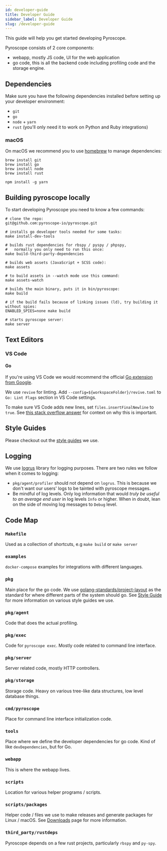 ```yaml
---
id: developer-guide
title: Developer Guide
sidebar_label: Developer Guide
slug: /developer-guide
---
```


This guide will help you get started developing Pyroscope.

Pyroscope consists of 2 core components:
* webapp, mostly JS code, UI for the web application
* go code, this is all the backend code including profiling code and the storage engine.

## Dependencies

Make sure you have the following dependencies installed before setting up your developer environment:

* `git`
* `go`
* `node` + `yarn`
* `rust` (you'll only need it to work on Python and Ruby integrations)

### macOS

On macOS we recommend you to use [homebrew](https://brew.sh/) to manage dependencies:

```shell
brew install git
brew install go
brew install node
brew install rust

npm install -g yarn
```

## Building pyroscope locally

To start developing Pyroscope you need to know a few commands:

```shell
# clone the repo:
git@github.com:pyroscope-io/pyroscope.git

# installs go developer tools needed for some tasks:
make install-dev-tools

# builds rust dependencies for rbspy / pyspy / phpspy,
#   normally you only need to run this once:
make build-third-party-dependencies

# builds web assets (JavaScript + SCSS code):
make assets

# to build assets in --watch mode use this command:
make assets-watch

# builds the main binary, puts it in bin/pyroscope:
make build

# if the build fails because of linking issues (ld), try building it without spies:
ENABLED_SPIES=none make build

# starts pyroscope server:
make server
```

## Text Editors

### VS Code

#### Go

If you're using VS Code we would recommend the official [Go extension from Google](https://marketplace.visualstudio.com/items?itemName=golang.Go).

We use `revive` for linting. Add `--config=${workspaceFolder}/revive.toml` to `Go: Lint Flags` section in VS Code settings.

To make sure VS Code adds new lines, set `files.insertFinalNewline` to `true`. See [this stack overflow answer](https://unix.stackexchange.com/questions/18743/whats-the-point-in-adding-a-new-line-to-the-end-of-a-file) for context on why this is important.

## Style Guides

Please checkout out the [style guides](/docs/style-guide) we use.

## Logging

We use [logrus](https://github.com/sirupsen/logrus) library for logging purposes. There are two rules we follow when it comes to logging:

* `pkg/agent/profiler` should not depend on `logrus`. This is because we don't want our users' logs to be tainted with pyroscope messages.
* Be mindful of log levels. Only log information that would *truly be useful to an average end user* in log levels `Info` or higher. When in doubt, lean on the side of moving log messages to `Debug` level.

## Code Map

### `Makefile`

Used as a collection of shortcuts, e.g `make build` or `make server`

### `examples`

`docker-compose` examples for integrations with different languages.

### `pkg`

Main place for the go code. We use [golang-standards/project-layout](https://github.com/golang-standards/project-layout) as the standard for where different parts of the system should go. See [Style Guide](/docs/style-guide) for more information on various style guides we use.

### `pkg/agent`

Code that does the actual profiling.

### `pkg/exec`

Code for `pyroscope exec`. Mostly code related to command line interface.

### `pkg/server`

Server related code, mostly HTTP controllers.

### `pkg/storage`

Storage code. Heavy on various tree-like data structures, low level database things.

### `cmd/pyroscope`

Place for command line interface initialization code.

### `tools`

Place where we define the developer dependencies for go code. Kind of like `devDependencies`, but for Go.

### `webapp`

This is where the webapp lives.

### `scripts`

Location for various helper programs / scripts.

### `scripts/packages`

Helper code / files we use to make releases and generate packages for Linux / macOS. See [Downloads](/downloads) page for more information.

### `third_party/rustdeps`

Pyroscope depends on a few rust projects, particularly `rbspy` and `py-spy`.
